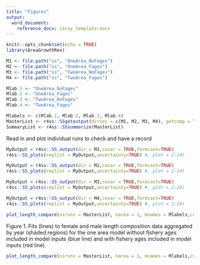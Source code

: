 ```yaml
---
title: "Figures"
output: 
  word_document:
    reference_docx: carey_template.docx
---
```


```r
knitr::opts_chunk$set(echo = TRUE)
library(AreaGrowthRex)
```

```r
M1 <- file.path("ss", "OneArea_NoFages")
M2 <- file.path("ss", "OneArea_Fages")
M3 <- file.path("ss", "TwoArea_NoFages")
M4 <- file.path("ss", "TwoArea_Fages")

Mlab.1 <- "OneArea_NoFages"
Mlab.2 <- "OneArea_Fages"
Mlab.3 <- "TwoArea_NoFages"
Mlab.4 <- "TwoArea_Fages"

Mlabels <- c(Mlab.1, Mlab.2, Mlab.3, Mlab.4)
MasterList <- r4ss::SSgetoutput(dirvec = c(M1, M2, M3, M4), getcomp = TRUE, getcovar = TRUE)
SummaryList <- r4ss::SSsummarize(MasterList)
```

Read in and plot individual runs to check and have a record

```r
MyOutput = r4ss::SS_output(dir = M1,covar = TRUE,forecast=TRUE)
r4ss::SS_plots(replist = MyOutput,uncertainty=TRUE) #, plot = 2:24) 

MyOutput = r4ss::SS_output(dir = M2,covar = TRUE,forecast=TRUE)
r4ss::SS_plots(replist = MyOutput,uncertainty=TRUE) #, plot = 2:24) 

MyOutput = r4ss::SS_output(dir = M3,covar = TRUE,forecast=TRUE)
r4ss::SS_plots(replist = MyOutput,uncertainty=TRUE) #, plot = 2:24) 

MyOutput = r4ss::SS_output(dir = M4,covar = TRUE,forecast=TRUE)
r4ss::SS_plots(replist = MyOutput,uncertainty=TRUE) #, plot = 2:24) 
```

```r
plot_length_compare(ssruns = MasterList, narea = 1, mnames = Mlabels,comptype = "length")
```

Figure 1. Fits (lines) to female and male length composition data aggregated by year (shaded regions) for the one area model without fishery ages included in model inputs (blue line) and with fishery ages included in model inputs (red line).

```r
plot_length_compare(ssruns = MasterList, narea = 1, mnames = Mlabels,comptype = "age")
```
